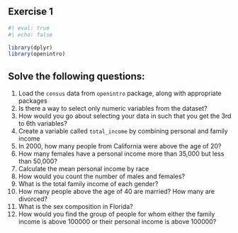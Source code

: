 ## Exercise 1

```r
#| eval: true
#| echo: false

library(dplyr)
library(openintro)
```

## Solve the following questions:

1. Load the `census` data from `openintro` package, along with appropriate packages
2. Is there a way to select only numeric variables from the dataset?
3. How would you go about selecting your data in such that you get the 3rd to 6th variables?
4. Create a variable called `total_income` by combining personal and family income
5. In 2000, how many people from California were above the age of 20?
6. How many females have a personal income more than 35,000 but less than 50,000?
7. Calculate the mean personal income by race
8. How would you count the number of males and females?
9. What is the total family income of each gender?
10. How many people above the age of 40 are married? How many are divorced?
11. What is the sex composition in Florida?
12. How would you find the group of people for whom either the family income is above 100000 or their personal income is above 100000?